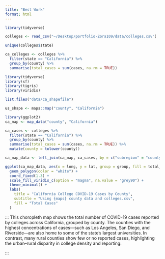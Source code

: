 ```yaml
---
title: "Best Work"
format: html
---
```


```r
library(tidyverse)

```


```r
colleges <- read_csv("~/Desktop/portfolio-Zora109/data/colleges.csv")
```

```r
unique(colleges$state)
```
```r
ca_colleges <- colleges %>%
  filter(state == "California") %>%
  group_by(county) %>%
  summarise(total_cases = sum(cases, na.rm = TRUE))
```

```r
library(tidyverse)
library(sf)
library(tigris)
library(viridis)


```

```r
list.files("data/ca_shapefile")
```


```r
us_shape <- maps::map("county", "California")

```
```r
library(ggplot2)
ca_map <- map_data("county", "California")

```

```r
ca_cases <- colleges %>%
  filter(state == "California") %>%
  group_by(county) %>%
  summarise(total_cases = sum(cases, na.rm = TRUE)) %>%
  mutate(county = tolower(county)) 
```

```r
ca_map_data <- left_join(ca_map, ca_cases, by = c("subregion" = "county"))
```

```r
ggplot(ca_map_data, aes(x = long, y = lat, group = group, fill = total_cases)) +
  geom_polygon(color = "white") +
  coord_fixed(1.3) +
  scale_fill_viridis_c(option = "magma", na.value = "grey90") +
  theme_minimal() +
  labs(
    title = "California College COVID-19 Cases by County",
    subtitle = "Using {maps} county data and colleges.csv",
    fill = "Total Cases"
  )

```
:::
This choropleth map shows the total number of COVID-19 cases reported by colleges across California, grouped by county. The counties with the highest concentrations of cases—such as Los Angeles, San Diego, and Riverside—are also home to some of the state's largest universities. In contrast, many rural counties show few or no reported cases, highlighting the urban–rural disparity in college density and reporting.

:::

